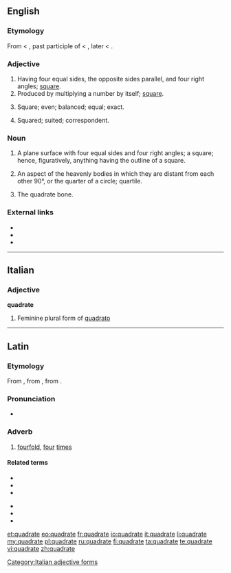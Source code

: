 ==English==
{{webster 1913}}

===Etymology===
From {{etyl|fro}} {{term|lang=fro|quadrat||a square}} < {{etyl|la}} {{term|lang=la|quadratus||square}}, past participle of {{term|lang=la|quadrare||to make four-cornered, square, put in order, intransitive be square}} < {{term|lang=la|quadra||a square}}, later {{term|quadrus||square}} < {{term|quattuor||four}}.

===Adjective===
{{en-adj}}

# Having four equal sides, the opposite sides parallel, and four right angles; [[square]].
# Produced by multiplying a number by itself; [[square]].
# {{archaic}} Square; even; balanced; equal; exact.
# {{archaic}} Squared; suited; correspondent.

===Noun===
{{en-noun|?}}

# {{geometry}} A plane surface with four equal sides and four right angles; a square; hence, figuratively, anything having the outline of a square.
# {{astrology}} An aspect of the heavenly bodies in which they are distant from each other 90°, or the quarter of a circle; quartile.
# {{anatomy}} The quadrate bone. 

===External links===
* {{R:Webster 1913}}
* {{R:Century 1911}}
* {{R:OneLook}}

----

==Italian==

===Adjective===
'''quadrate''' {{f}}

# Feminine plural form of [[quadrato]]
[[Category:Italian adjective forms]]

----

==Latin==

===Etymology===
From {{term|quadro|quadrō|make square|lang=la}}, from {{term|quadrus||square, four-sided|lang=la}}, from {{term|quattuor||four|lang=la}}.

===Pronunciation===
* {{a|Classical}} {{IPA|/kʷaˈdraː.teː/|lang=la}}

===Adverb===
{{la-adv|quadrate|quadrātē|-}}

# [[fourfold]], [[four]] [[time]]s

====Related terms====
{{top2}}
* {{l|la|quadratarius|quadrātārius}}
* {{l|la|quadratio|quadrātiō}}
* {{l|la|quadrator|quadrātor}}
{{mid2}}
* {{l|la|quadratus|quadrātus}}
* {{l|la|quadro|quadrō}}
* {{l|la|quadrus}}
{{bottom}}

[[et:quadrate]]
[[eo:quadrate]]
[[fr:quadrate]]
[[io:quadrate]]
[[it:quadrate]]
[[li:quadrate]]
[[my:quadrate]]
[[pl:quadrate]]
[[ru:quadrate]]
[[fi:quadrate]]
[[ta:quadrate]]
[[te:quadrate]]
[[vi:quadrate]]
[[zh:quadrate]]